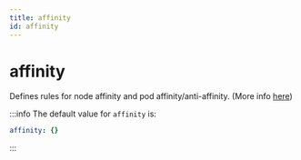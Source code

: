 ```yaml
---
title: affinity
id: affinity
---
```


# affinity

Defines rules for node affinity and pod affinity/anti-affinity. (More info [here](https://kubernetes.io/docs/concepts/scheduling-eviction/assign-pod-node/))

:::info
The default value for `affinity` is:

```yaml
affinity: {}
```

:::

